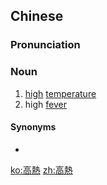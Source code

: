 {{also|高热}}
==Chinese==
{{zh-forms|s=高热}}

===Pronunciation===
{{zh-pron
|m=gāorè
|c=gou1 jit6
|cat=n
}}

===Noun===
{{zh-noun}}

# [[high]] [[temperature]]
# high [[fever]]

====Synonyms====
* {{zh-l|高燒}}

[[ko:高熱]]
[[zh:高熱]]